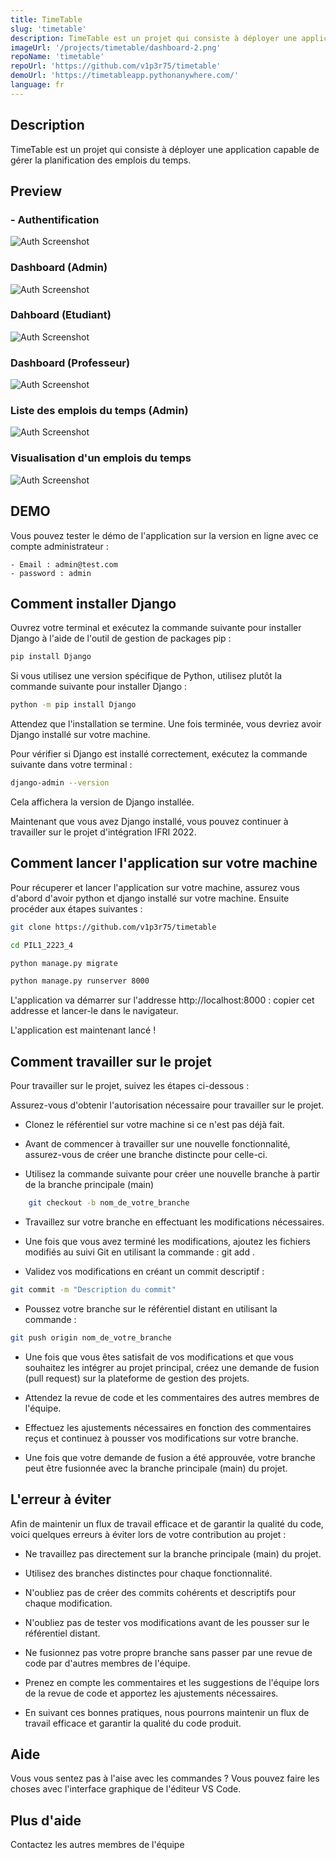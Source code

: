 ```yaml
---
title: TimeTable
slug: 'timetable'
description: TimeTable est un projet qui consiste à déployer une application capable de gérer la planification des emplois du temps.
imageUrl: '/projects/timetable/dashboard-2.png'
repoName: 'timetable'
repoUrl: 'https://github.com/v1p3r75/timetable'
demoUrl: 'https://timetableapp.pythonanywhere.com/'
language: fr
---
```


## Description

TimeTable est un projet qui consiste à déployer une application capable de gérer la planification des emplois du temps.

## Preview

### - Authentification

![Auth Screenshot](/projects/timetable/auth.png)
### Dashboard (Admin)

![Auth Screenshot](/projects/timetable/dashboard-2.png)

### Dahboard (Etudiant)

![Auth Screenshot](/projects/timetable/user-dashboard.png)

### Dashboard (Professeur)

![Auth Screenshot](/projects/timetable/user-dashboard.png)

### Liste des emplois du temps (Admin)

![Auth Screenshot](/projects/timetable/timetables.png)

### Visualisation d'un emplois du temps

![Auth Screenshot](/projects/timetable/view-timetable.png)

## DEMO

Vous pouvez tester le démo de l'application sur la version en ligne avec ce compte administrateur : 

    - Email : admin@test.com
    - password : admin
## Comment installer Django

Ouvrez votre terminal et exécutez la commande suivante pour installer Django à l'aide de l'outil de gestion de packages pip :
```bash
pip install Django
```
Si vous utilisez une version spécifique de Python, utilisez plutôt la commande suivante pour installer Django :

```bash
python -m pip install Django
```	
Attendez que l'installation se termine. Une fois terminée, vous devriez avoir Django installé sur votre machine.

Pour vérifier si Django est installé correctement, exécutez la commande suivante dans votre terminal :

```bash
django-admin --version
```
Cela affichera la version de Django installée.

Maintenant que vous avez Django installé, vous pouvez continuer à travailler sur le projet d'intégration IFRI 2022.

## Comment lancer l'application sur votre machine

Pour récuperer et lancer l'application sur votre machine, assurez vous d'abord d'avoir python et django installé sur votre machine. Ensuite procéder aux étapes suivantes :

```bash
git clone https://github.com/v1p3r75/timetable

cd PIL1_2223_4

python manage.py migrate

python manage.py runserver 8000
```
L'application va démarrer sur l'addresse http://localhost:8000 : copier cet addresse et lancer-le dans le navigateur.

L'application est maintenant lancé !


## Comment travailler sur le projet

Pour travailler sur le projet, suivez les étapes ci-dessous :

Assurez-vous d'obtenir l'autorisation nécessaire pour travailler sur le projet.
    
- Clonez le référentiel sur votre machine si ce n'est pas déjà fait.
    
- Avant de commencer à travailler sur une nouvelle fonctionnalité, assurez-vous de créer une branche distincte pour celle-ci.

- Utilisez la commande suivante pour créer une nouvelle branche à partir de la branche principale (main)
    
```bash
    git checkout -b nom_de_votre_branche
```	
    
- Travaillez sur votre branche en effectuant les modifications nécessaires.
    
- Une fois que vous avez terminé les modifications, ajoutez les fichiers modifiés au suivi Git en utilisant la commande : git add .

- Validez vos modifications en créant un commit descriptif : 
```bash
git commit -m "Description du commit"
```	

- Poussez votre branche sur le référentiel distant en utilisant la commande :
```bash
git push origin nom_de_votre_branche
```

-  Une fois que vous êtes satisfait de vos modifications et que vous souhaitez les intégrer au projet principal, créez une demande de fusion (pull request) sur la plateforme de gestion des projets.

- Attendez la revue de code et les commentaires des autres membres de l'équipe.

- Effectuez les ajustements nécessaires en fonction des commentaires reçus et continuez à pousser vos modifications sur votre branche.

- Une fois que votre demande de fusion a été approuvée, votre branche peut être fusionnée avec la branche principale (main) du projet.

## L'erreur à éviter

Afin de maintenir un flux de travail efficace et de garantir la qualité du code, voici quelques erreurs à éviter lors de votre contribution au projet :

- Ne travaillez pas directement sur la branche principale (main) du projet.
    
- Utilisez des branches distinctes pour chaque fonctionnalité.
    
- N'oubliez pas de créer des commits cohérents et descriptifs pour chaque modification.
    
- N'oubliez pas de tester vos modifications avant de les pousser sur le référentiel distant.
    
- Ne fusionnez pas votre propre branche sans passer par une revue de code par d'autres membres de l'équipe.
    
- Prenez en compte les commentaires et les suggestions de l'équipe lors de la revue de code et apportez les ajustements nécessaires.
    
- En suivant ces bonnes pratiques, nous pourrons maintenir un flux de travail efficace et garantir la qualité du code produit.


## Aide

Vous vous sentez pas à l'aise avec les commandes ? Vous pouvez faire les choses avec l'interface graphique de l'éditeur VS Code.

## Plus d'aide 

Contactez les autres membres de l'équipe